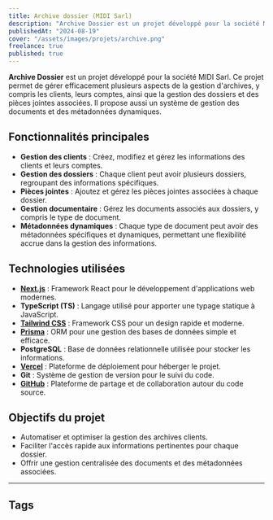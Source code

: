 ```yaml
---
title: Archive dossier (MIDI Sarl)
description: "Archive Dossier est un projet développé pour la société MIDI Sarl. Ce projet permet de gérer efficacement plusieurs aspects de la gestion d'archives, y compris les clients, leurs comptes, ainsi que la gestion des dossiers et des pièces jointes associées. Il propose aussi un système de gestion des documents et des métadonnées dynamiques."
publishedAt: "2024-08-19"
cover: "/assets/images/projets/archive.png"
freelance: true
published: true
---
```


**Archive Dossier** est un projet développé pour la société MIDI Sarl. Ce projet permet de gérer efficacement plusieurs aspects de la gestion d'archives, y compris les clients, leurs comptes, ainsi que la gestion des dossiers et des pièces jointes associées. Il propose aussi un système de gestion des documents et des métadonnées dynamiques.

## Fonctionnalités principales

- **Gestion des clients** : Créez, modifiez et gérez les informations des clients et leurs comptes.
- **Gestion des dossiers** : Chaque client peut avoir plusieurs dossiers, regroupant des informations spécifiques.
- **Pièces jointes** : Ajoutez et gérez les pièces jointes associées à chaque dossier.
- **Gestion documentaire** : Gérez les documents associés aux dossiers, y compris le type de document.
- **Métadonnées dynamiques** : Chaque type de document peut avoir des métadonnées spécifiques et dynamiques, permettant une flexibilité accrue dans la gestion des informations.

## Technologies utilisées

- **[Next.js](https://nextjs.org/)** : Framework React pour le développement d'applications web modernes.
- **TypeScript (TS)** : Langage utilisé pour apporter une typage statique à JavaScript.
- **[Tailwind CSS](https://tailwindcss.com/)** : Framework CSS pour un design rapide et moderne.
- **[Prisma](https://www.prisma.io/)** : ORM pour une gestion des bases de données simple et efficace.
- **PostgreSQL** : Base de données relationnelle utilisée pour stocker les informations.
- **[Vercel](https://vercel.com/)** : Plateforme de déploiement pour héberger le projet.
- **Git** : Système de gestion de version pour le suivi du code.
- **[GitHub](https://github.com/)** : Plateforme de partage et de collaboration autour du code source.

## Objectifs du projet

- Automatiser et optimiser la gestion des archives clients.
- Faciliter l'accès rapide aux informations pertinentes pour chaque dossier.
- Offrir une gestion centralisée des documents et des métadonnées associées.

---


## Tags

